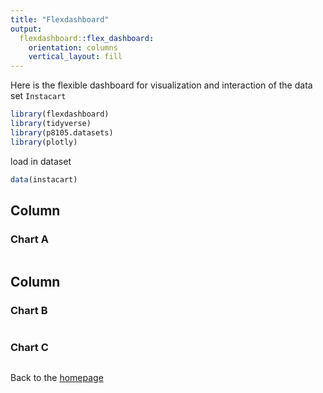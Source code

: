 ```yaml
---
title: "Flexdashboard"
output: 
  flexdashboard::flex_dashboard:
    orientation: columns
    vertical_layout: fill
---
```


Here is the flexible dashboard for visualization and interaction of the data set `Instacart`

```r
library(flexdashboard)
library(tidyverse)
library(p8105.datasets)
library(plotly)
```

load in dataset
```r
data(instacart)
```

Column {data-width=650}
-----------------------------------------------------------------------

### Chart A

```r

```

Column {data-width=350}
-----------------------------------------------------------------------

### Chart B

```r

```

### Chart C

```r

```




Back to the [homepage](index.html)